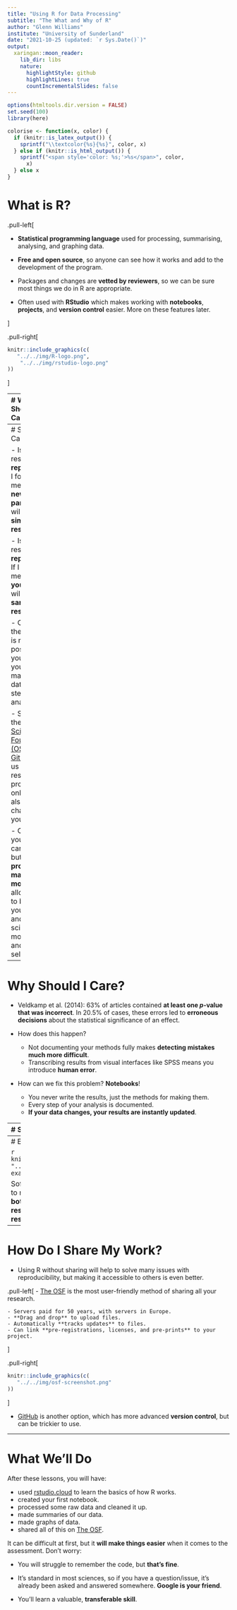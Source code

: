 ```yaml
---
title: "Using R for Data Processing"
subtitle: "The What and Why of R"
author: "Glenn Williams"
institute: "University of Sunderland"
date: "2021-10-25 (updated: `r Sys.Date()`)"
output:
  xaringan::moon_reader:
    lib_dir: libs
    nature:
      highlightStyle: github
      highlightLines: true
      countIncrementalSlides: false
---
```


```r
options(htmltools.dir.version = FALSE)
set.seed(100)
library(here)
```

```r
colorise <- function(x, color) {
  if (knitr::is_latex_output()) {
    sprintf("\\textcolor{%s}{%s}", color, x)
  } else if (knitr::is_html_output()) {
    sprintf("<span style='color: %s;'>%s</span>", color, 
      x)
  } else x
}
```

# What is R?

.pull-left[

- **Statistical programming language** used for processing, summarising, analysing, and graphing data.

- **Free and open source**, so anyone can see how it works and add to the development of the program.

- Packages and changes are **vetted by reviewers**, so we can be sure most things we do in R are appropriate.

- Often used with **RStudio** which makes working with **notebooks**, **projects**, and **version control** easier. More on these features later.

]

.pull-right[

```r
knitr::include_graphics(c(
   "../../img/R-logo.png",
    "../../img/rstudio-logo.png"
))
```

]

---
# Why Should I Care?

.pull-left[
- Free software means **anyone can use it at no cost**. This makes science more inclusive, and allows for easier confirmation of analyses.

- Programming languages force you to **document all decisions** made with the data. This makes your research more **transparent**.
]

.pull-right[
```r
knitr::include_graphics(c(
    "../../img/anchorman.jpg"
))
```
]

- With **Open Source** Software we can see how the program works and improve/extend it where needed. **Finding and fixing problems is easier and quicker**.

- Free, Open Source software is crucial for **Open Science**.

---
# Sharing is Caring

- Is your reseach **replicable**? If I follow your methods with **new participants**, will I get **similar results**?

- Is your research **reproducible**? If I follow your methods with **your data**, will I get **the same results**?

- Checking these things is made possible if you share your materials, data, and steps for analysis.

- Sites like the [Open Science Foundation (OSF)](https://osf.io) and [GitHub](https://github.com/) allow us to host our research products online. They also track changes to your work.

- Opening up your research can be scary, but **it'll probably make you more careful**, allow people to build on your work, and allow science to be more reliable and able to self-correct.

---
# Why Should I Care?

- Veldkamp et al. (2014): 63% of articles contained **at least one *p*-value that was incorrect**. In 20.5% of cases, these errors led to **erroneous decisions** about the statistical significance of an effect.

- How does this happen? 

    - Not documenting your methods fully makes **detecting mistakes much more difficult**.
    - Transcribing results from visual interfaces like SPSS means you introduce **human error**.
    
- How can we fix this problem? **Notebooks**!

    - You never write the results, just the methods for making them.
    - Every step of your analysis is documented.
    - **If your data changes, your results are instantly updated**.

---
# Still Not Convinced?

.pull-left[
- Easy to learn is not Easy to use. 
    
    - How do you **filter observations** in Excel? In R, use `filter()`
    - How do you do a **t-test** in SPSS? In R, use `t.test()`
    - Learning to code might take longer, but implementing it is often easier down the line. 
    
- **You won't document everything you do in Excel**. That's a problem if you notice a mistake.
- **R scales up**. Imagine processing 1,000,000 rows of data in Excel. R can do that as easily as 10 rows.
]
    
.pull-right[
```r
knitr::include_graphics(c(
    "../../img/excel-problems.png",
    "../../img/pikachu.png"
))
```
]

---
# Example Notebook

```r
knitr::include_graphics(c(
   "../../img/rnotebook-example.png"
))
```

Software versions are easy to report, and we can **see both the code to produce results as well as the results**.

---
# How Do I Share My Work?

- Using R without sharing will help to solve many issues with reproducibility, but making it accessible to others is even better.

.pull-left[
- [The OSF](https://osf.io) is the most user-friendly method of sharing all your research.

    - Servers paid for 50 years, with servers in Europe.
    - **Drag and drop** to upload files.
    - Automatically **tracks updates** to files.
    - Can link **pre-registrations, licenses, and pre-prints** to your project.
]

.pull-right[
```r
knitr::include_graphics(c(
   "../../img/osf-screenshot.png"
))
```
]

- [GitHub](https://github.com/) is another option, which has more advanced **version control**, but can be trickier to use.

---
# What We'll Do

After these lessons, you will have:

- used [rstudio.cloud](https://rstudio.cloud/) to learn the basics of how R works.
- created your first notebook.
- processed some raw data and cleaned it up.
- made summaries of our data.
- made graphs of data.
- shared all of this on [The OSF](https://osf.io).

It can be difficult at first, but it **will make things easier** when it comes to the assessment. Don't worry:

- You will struggle to remember the code, but **that's fine**.

- It's standard in most sciences, so if you have a question/issue, it's already been asked and answered somewhere. **Google is your friend**.

- You'll learn a valuable, **transferable skill**.
